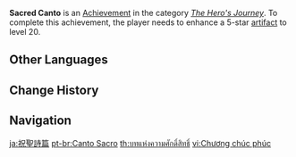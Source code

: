 {{Achievement Infobox
|title        = 
|id           = 80029
|order id     = 0029
|category     = The Hero's Journey
|description  = Enhance a 5-star [[artifact]] to its highest level.
|requirements = 
|primogems    = 10
|tracking     = 
|topic        = Artifacts
}}
'''Sacred Canto''' is an [[Achievement]] in the category ''[[The Hero's Journey]]''. To complete this achievement, the player needs to enhance a 5-star [[artifact]] to level 20.
<!--
==Trivia==

==Video Guides==
{{EVT
|video1   = 
|caption1 = 
}}
-->
==Other Languages==
{{Other Languages
|en      = Sacred Canto
|zhs     = 祝圣篇章
|zhs_rm  = Zhù Shèng Piānzhāng
|zht     = 祝聖篇章
|zht_rm  = Zhù Shèng Piānzhāng
|zh_tl   = 
|ja      = 祝聖詩篇
|ja_rm   = Shukusei Shihen{{Assumed}}{{Sino}}
|ja_tl   = Celebratory Holy Collection of Poems
|ko      = 축성의 장
|ko_rm   = Chukseong-ui Jang
|ko_tl   = Consecration Chapter
|es      = Canto sacro
|es_tl   = Sacred Canto
|fr      = Verset sacré
|fr_tl   = Sacred Verse
|ru      = Священные главы
|ru_tl   = Sacred Chapters
|th      = บทแห่งความศักดิ์สิทธิ์
|th_rm   = 
|th_tl   = 
|vi      = Chương chúc phúc
|vi_tl   = 
|de      = Heilige Schrift
|de_tl   = Holy Scriture
|id      = Peninggalan Bersejarah
|id_tl   = Historical Relic
|pt      = Canto Sacro
|pt_tl   = 
|tr      = Kutsal Kanto
|tr_tl   = 
|it      = Canto sacro
|it_tl   = 
}}

==Change History==
{{Change History|1.0}}
<!--
==References==
{{Reflist}}
-->
==Navigation==
{{Achievement Navbox|The Hero's Journey}}

[[ja:祝聖詩篇]]
[[pt-br:Canto Sacro]]
[[th:บทแห่งความศักดิ์สิทธิ์]]
[[vi:Chương chúc phúc]]